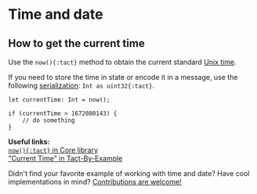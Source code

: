 # Time and date


## How to get the current time

Use the `now(){:tact}` method to obtain the current standard [Unix time](https://en.wikipedia.org/wiki/Unix_time).

If you need to store the time in state or encode it in a message, use the following [serialization](/book/integers#serialization): `Int as uint32{:tact}`.

```tact
let currentTime: Int = now();

if (currentTime > 1672080143) {
    // do something
}
```

<Callout>

  **Useful links:**\
  [`now(){:tact}` in Core library](/ref/core-common#now)\
  ["Current Time" in Tact-By-Example](https://tact-by-example.org/04-current-time)

</Callout>

<Callout type="info" emoji="🤔">

  Didn't find your favorite example of working with time and date? Have cool implementations in mind? [Contributions are welcome!](https://github.com/tact-lang/tact-docs/issues)

</Callout>
